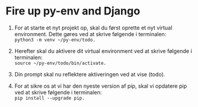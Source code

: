 # Fire up py-env and Django

1. For at starte et nyt projekt op, skal du først oprette et nyt virtual environment. Dette gøres ved at skrive følgende i terminalen:\
   `python3 -m venv ~/py-env/todo.`

2. Herefter skal du aktivere dit virtual environment ved at skrive følgende i terminalen:\
   `source ~/py-env/todo/bin/activate.`

3. Din prompt skal nu reflektere aktiveringen ved at vise (todo).

4. For at sikre os at vi har den nyeste version af pip, skal vi opdatere pip ved at skrive følgende i terminalen:\
   `pip install --upgrade pip.`
